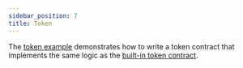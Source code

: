 ```yaml
---
sidebar_position: 7
title: Token
---
```


The [token example] demonstrates how to write a token contract that implements the same logic as the [built-in token contract].

[token example]: https://github.com/stellar/soroban-token-contract/tree/v0.0.4/
[built-in token contract]: ../built-in-contracts/token-contract
